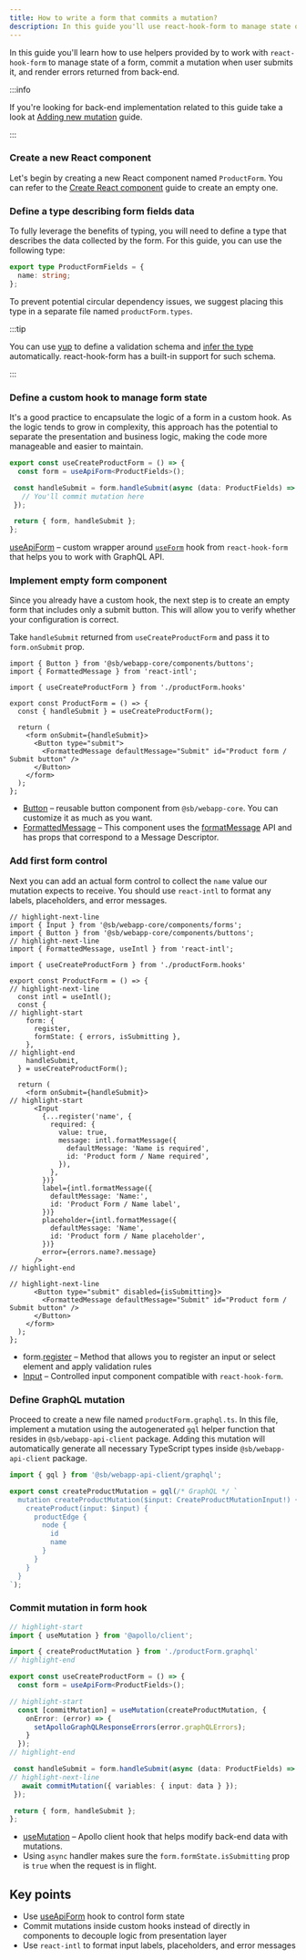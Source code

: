 ```yaml
---
title: How to write a form that commits a mutation?
description: In this guide you'll use react-hook-form to manage state of a form and commit a mutation when user submits it.
---
```



In this guide you'll learn how to use helpers provided by <ProjectName/> to work with `react-hook-form` to manage
state of a form, commit a mutation when user submits it, and render errors returned from back-end.

:::info

If you're looking for back-end implementation related to this guide take a look at
[Adding new mutation](../backend/adding-new-mutation) guide.

:::

### Create a new React component

Let's begin by creating a new React component named `ProductForm`. You can refer to the
[Create React component](../../guides/web-app/create-react-component) guide to create an empty one.

### Define a type describing form fields data

To fully leverage the benefits of typing, you will need to define a type that describes the data collected by the form.
For this guide, you can use the following type:

```ts title="src/routes/productForm/productForm.types.ts"
export type ProductFormFields = {
  name: string;
};
```

To prevent potential circular dependency issues, we suggest placing this type in a separate file named
`productForm.types`.

:::tip

You can use [yup](https://github.com/jquense/yup) to define a validation schema and
[infer the type](https://github.com/jquense/yup#typescript-integration) automatically. react-hook-form has a built-in
support for such schema.

:::

### Define a custom hook to manage form state

It's a good practice to encapsulate the logic of a form in a custom hook. As the logic tends to grow in complexity,
this approach has the potential to separate the presentation and business logic, making the code more manageable and
easier to maintain.

```ts title="packages/webapp/src/routes/productForm/productForm.hooks.ts" showLineNumbers
export const useCreateProductForm = () => {
  const form = useApiForm<ProductFields>();

 const handleSubmit = form.handleSubmit(async (data: ProductFields) => {
   // You'll commit mutation here
 });

 return { form, handleSubmit };
};
```

[useApiForm](../../../api-reference/webapp-api-client/generated/modules/hooks#useapiform) – custom wrapper around
[`useForm`](https://react-hook-form.com/api/useform/) hook from `react-hook-form` that helps you to work with
<ProjectName/> GraphQL API.

### Implement empty form component

Since you already have a custom hook, the next step is to create an empty form that includes only a submit button.
This will allow you to verify whether your configuration is correct.

Take `handleSubmit` returned from `useCreateProductForm` and pass it to `form.onSubmit` prop.

```tsx title="packages/webapp/src/routes/productForm/productForm.component.tsx" showLineNumbers
import { Button } from '@sb/webapp-core/components/buttons';
import { FormattedMessage } from 'react-intl';

import { useCreateProductForm } from './productForm.hooks'

export const ProductForm = () => {
  const { handleSubmit } = useCreateProductForm();

  return (
    <form onSubmit={handleSubmit}>
      <Button type="submit">
        <FormattedMessage defaultMessage="Submit" id="Product form / Submit button" />
      </Button>
    </form>
  );
};
```

- [Button](../../../api-reference/webapp-core/generated/modules/components_buttons#button) – reusable button component from `@sb/webapp-core`.
You can customize it as much as you want.
- [FormattedMessage](https://formatjs.io/docs/react-intl/components/#formattedmessage) – This component uses the
[formatMessage](https://formatjs.io/docs/react-intl/api#formatmessage) API and has props that correspond to a Message
Descriptor.

### Add first form control

Next you can add an actual form control to collect the `name` value our mutation expects to receive. You should use
`react-intl` to format any labels, placeholders, and error messages.

```tsx title="packages/webapp/src/routes/productForm/productForm.component.tsx" showLineNumbers
// highlight-next-line
import { Input } from '@sb/webapp-core/components/forms';
import { Button } from '@sb/webapp-core/components/buttons';
// highlight-next-line
import { FormattedMessage, useIntl } from 'react-intl';

import { useCreateProductForm } from './productForm.hooks'

export const ProductForm = () => {
// highlight-next-line
  const intl = useIntl();
  const {
// highlight-start
    form: {
      register,
      formState: { errors, isSubmitting },
    },
// highlight-end
    handleSubmit,
  } = useCreateProductForm();

  return (
    <form onSubmit={handleSubmit}>
// highlight-start
      <Input
        {...register('name', {
          required: {
            value: true,
            message: intl.formatMessage({
              defaultMessage: 'Name is required',
              id: 'Product form / Name required',
            }),
          },
        })}
        label={intl.formatMessage({
          defaultMessage: 'Name:',
          id: 'Product Form / Name label',
        })}
        placeholder={intl.formatMessage({
          defaultMessage: 'Name',
          id: 'Product form / Name placeholder',
        })}
        error={errors.name?.message}
      />
// highlight-end

// highlight-next-line
      <Button type="submit" disabled={isSubmitting}>
        <FormattedMessage defaultMessage="Submit" id="Product form / Submit button" />
      </Button>
    </form>
  );
};
```

- form.[register](https://react-hook-form.com/api/useform/register/) – Method that allows you to register an input or select
element and apply validation rules
- [Input](../../../api-reference/webapp-core/generated/modules/components_forms#input) – Controlled input component compatible with
`react-hook-form`.

### Define GraphQL mutation

Proceed to create a new file named `productForm.graphql.ts`. In this file, implement a mutation using the autogenerated
`gql` helper function that resides in `@sb/webapp-api-client` package. Adding this mutation will automatically
generate all necessary TypeScript types inside `@sb/webapp-api-client` package.

```ts title="packages/webapp/src/routes/productForm/productForm.graphql.ts"
import { gql } from '@sb/webapp-api-client/graphql';

export const createProductMutation = gql(/* GraphQL */ `
  mutation createProductMutation($input: CreateProductMutationInput!) {
    createProduct(input: $input) {
      productEdge {
        node {
          id
          name
        }
      }
    }
  }
`);
```
### Commit mutation in form hook

```ts title="packages/webapp/src/routes/productForm/productForm.hooks.ts" showLineNumbers
// highlight-start
import { useMutation } from '@apollo/client';

import { createProductMutation } from './productForm.graphql'
// highlight-end

export const useCreateProductForm = () => {
  const form = useApiForm<ProductFields>();

// highlight-start
  const [commitMutation] = useMutation(createProductMutation, {
    onError: (error) => {
      setApolloGraphQLResponseErrors(error.graphQLErrors);
    }
  });
// highlight-end

 const handleSubmit = form.handleSubmit(async (data: ProductFields) => {
// highlight-next-line
   await commitMutation({ variables: { input: data } });
 });

 return { form, handleSubmit };
};
```
- [useMutation](https://www.apollographql.com/docs/react/data/mutations/#usemutation-api) – Apollo client hook that
helps modify back-end data with mutations.
- Using `async` handler makes sure the `form.formState.isSubmitting` prop is `true` when the request is in flight.

## Key points
- Use [useApiForm](../../../api-reference/webapp-api-client/generated/modules/hooks#useapiform) hook to control form state
- Commit mutations inside custom hooks instead of directly in components to decouple logic from presentation layer
- Use `react-intl` to format input labels, placeholders, and error messages
